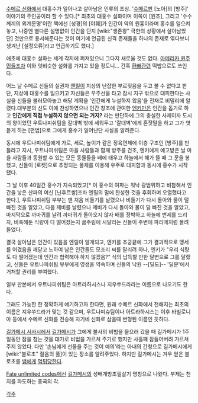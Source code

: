 [[수메르 신화]]에서 대홍수가 일어나고 살아남은 인류의 조상.
'[[수메르]]판 [노아]의 [방주]' 이야기의 주인공이라 할 수 있다.[* 최초의 대홍수 설화이며 이쪽이 [원조], 그리고 '수수께끼의 외계문명'이란 책에선 [성경]의 [야훼]가 인간이 악의 원흉이라며 홍수를 일으켜놓고, 나중엔 별다른 설명없이 인간을 단지 [wiki:"생존왕" 극한의 상황에서 살아남았단] 것만으로 용서해준다는 것이 여기에 언급된 신격 존재들을 하나의 존재로 엮다보니 생겨난 [설정오류]라고 언급하기도 했다.]

애초에 대홍수 설화는 세계 각지에 퍼져있으니 그다지 새로울 것도 없다. [[아메리카 원주민]]들조차 이와 엇비슷한 설화를 가지고 있을 정도니... 간혹 [[환빠]]관련 떡밥으로도 쓰인다.

어느 날 수메르 신들의 실권자 [[엔릴]]이 지상의 난잡한 부르짖음을 두고 볼 수 없다고 판단, 지상에 대홍수를 일으키고 자신들은 우주선을 타고 잠시 지구 밖으로 대피한다는 사실을 신들을 불러모아놓고 해당 계획을 '인간에게 누설하지 않음'을 전재로 비밀리에 알렸다.대부분의 신도 이에 찬성하였으나 인간 창조에 관여한 [[엔키]]만은 인간을 돕기로 하고 '''인간에게 직접 누설하지 않으면 되는 거지?''' 라는 판단하에 그의 충실한 사제이자 도시의 왕이었던 우트나피쉬팀을 갈대벽 밖에 세워두고 '갈대벽'에게 혼잣말을 하고 그가 엿듣게 하는 [편법]으로 그에게 홍수가 일어난단 사실을 알려준다.

동시에 우트나피쉬팀에게 가로, 세로, 높이가 같은 정육면체에 이층 구조인 [방주]를 만들라고 지시, 우트나피쉬팀은 마을 사람들과 함께 방주를 건조, 엔키에게 예고받은 날 마을 사람들과 동원할 수 있는 모든 동물들을 배에 태우고 하늘에서 해가 뜰 때 그 문을 봉했고, 신들이 [로켓]으로 추정되는 물체를 이용해 우주로 대피함과 동시에 홍수가 시작됐다.

그 날 이후 40일간 홍수가 지속되었고[* 이 홍수의 여파는 워낙 광범위하고 비참해서 인간을 낳은 산파의 여신 [닌후르쌍]조차 엔릴의 말에 찬성한 것을 후회하며 오열했다고 한다.], 우트나피쉬팀 부부는 맨 처음 비둘기를 날렸으나 비둘기가 다시 돌아와 물이 덜 빠진 것을 알았고, 다음 제비를 날렸으나 제비가 다시 돌아와 물이 덜 빠진 것을 알았고, 마지막으로 까마귀를 날려 까마귀가 돌아오지 않자 배를 정박하고 하늘에 번제를 드리자, 비축해둔 식량이 다 떨어졌는지 굶주림에 시달리는 신들이 주변에 파리떼처럼 몰려들었다.

결국 살아남은 인간이 있음을 엔릴이 알게되고, 엔키를 추궁끝에 그가 결과적으로 맹세를 어겼음을 깨닫고 노하여 남은 인간들도 모조리 씨를 말리려 하나, 엔키가 "우리 식량도 다 떨어졌는데 인간과 협력해야 하지 않겠음?" 식의 납득할 만한 달변으로 그를 달랬고, 신들은 우트나피쉬팀 부부에게 영생을 약속하며 신들의 낙원 --[딜도]-- '딜문'에서 거처할 권리를 부여했다.

일부 판본에서 우트나피쉬팀은 아트라하시스나 지우쑤드라라는 이름으로 나오기도 한다.

그래도 가능한 한 정확하게 얘기하고자 한다면, 원래 수메르 신화에서 전해지는 최초의 이름은 지우쑤드라가 맞는 것 같으며, 우트나피슈팀이나 아트라하시스는 이후 바빌로니아 등에서 수메르 신화를 전승해 자기네 신화로 삼을때 변형된 이름인 듯하다.

[[길가메시 서사시]]에서 [[길가메시]]가 그에게 불사의 비법을 물으러 갔을 때 길가메시가 1주일동안 잠을 참는 것을 대가로 비법을 가르쳐 주기로 했지만 사흘째 잠들어버려 가르쳐주지 않았다. 다만 '손님에게 선물을 주는 것이 예의'라는 아내의 간청으로 길가메시에게 [wiki:"불로초" 젊음의 풀]이 있는 장소를 알려주었다. 하지만 길가메시는 겨우 얻은 불로초를 [[뱀]]에게 [[먹튀]]당한다.

[[Fate unlimited codes]]에선 [[길가메시]]의 성배개방초필살기 명칭으로 나왔다.
부제는 천지를 파도하는 종국의 각.

[[각주]]
